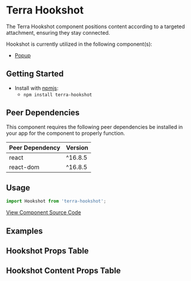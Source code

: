 

<Badge />

# Terra Hookshot

The Terra Hookshot component positions content according to a targeted attachment, ensuring they stay connected.

Hookshot is currently utilized in the following component(s):<br />
- [Popup][1]

## Getting Started

- Install with [npmjs](https://www.npmjs.com):
  - `npm install terra-hookshot`

<!-- AUTO-GENERATED-CONTENT:START Peer Dependencies -->
## Peer Dependencies

This component requires the following peer dependencies be installed in your app for the component to properly function.

| Peer Dependency | Version |
|-|-|
| react | ^16.8.5 |
| react-dom | ^16.8.5 |

<!-- AUTO-GENERATED-CONTENT:END -->

## Usage

```jsx
import Hookshot from 'terra-hookshot';
```

[1]: https://engineering.cerner.com/terra-framework/components/terra-popup/popup/popup

[View Component Source Code](https://github.com/cerner/terra-framework/tree/master/packages/terra-hookshot)

## Examples
<HookshotExample title='Window Bound Hookshot' />
<BoundedHookshotExample title='Container Bound Hookshot' />
<CoordsHookshotExample title='Coordinate Targeted Hookshot' />

## Hookshot Props Table 
<HookshotSrc />

## Hookshot Content Props Table 
<HookshotContentSrc />
